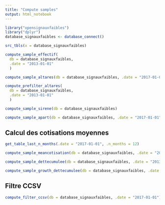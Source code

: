 ```yaml
---
title: "Compute samples"
output: html_notebook
---
```



```r
library("opensignauxfaibles")
library("dplyr")
database_signauxfaibles <- database_connect()
```

```r
src_tbls(x = database_signauxfaibles)
```

```r
compute_sample_effectif(
  db = database_signauxfaibles,
  .date = "2013-01-01"
  )
```

```r
compute_sample_altares(db = database_signauxfaibles, .date = "2017-01-01")
```

```r
compute_prefilter_altares(
  db = database_signauxfaibles,
  .date = "2013-01-01"
  )
```

```r
compute_sample_sirene(db = database_signauxfaibles)
```


```r
compute_sample_apart(db = database_signauxfaibles, .date = "2017-01-01", n_months = 12)
```

## Calcul des cotisations moyennes

```r
get_table_last_n_months(.date = "2017-01-01", .n_months = 12) 
```

```r
compute_sample_meancotisation(db = database_signauxfaibles, .date = "2017-01-01")
```

```r
compute_sample_dettecumulee(db = database_signauxfaibles, .date = "2013-01-01")
```

```r
compute_sample_growth_dettecumulee(db = database_signauxfaibles, .date = "2017-01-01", lag = 12)
```

## Filtre CCSV

```r
compute_filter_ccsv(db = database_signauxfaibles, .date = "2017-01-01")
```


